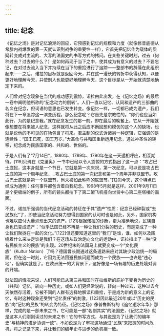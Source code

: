 ```yaml
---
---
---
```

title: 纪念
---




《记忆之场》是对记忆浪潮的回应，它预感到记忆的规模和力度（就像修昔底德从希腊内战爆发的第一天就认识到战争的重要性一样），它首先把记忆作为载体的质疑转变成对主流的、大写的法国史的书写方式的拷问。在某些关键时刻，过去（何种过去？过去的什么？）是如何再现于当下之中，使其成为有意义的过去？不要忘记，在对过去流入当下并持续在当下的重拾进行了追踪——整部书的辞藻在此组织起来——之后，诺拉的目标就是返回今天，并在这一漫长的转折中获得认知，以便更好地理解今天，并使别人也能更好地理解今天，这个目标是从一开始就清楚地确定下来的。

人们曾对纪念现象在当代的成功感到震惊，诺拉由此出发，在《记忆之场》的最后一卷中阐明他所称的“纪念动力的倒转”。人们一直以记忆、认同和遗产的三部曲的名义在纪念，但词语的意思也已发生转变。像记忆一样，一切都已成为遗产，我们将在下一章追踪这一演变历程。那么纪念呢？它首先是宗教性的。“你们也应当如此行，为的是纪念我。”就在纪念发生的那一刻，即在最后的晚餐上，它从一开始就像想要在将来被人纪念，这样就将从此之后应不断回想和模仿的这个人的缺场，也就是说他的不可见的在场包含了将来。君主制的仪式诉诸另一种逻辑，它强调的是连续性：“国王已死，国王万岁。”大革命与共和国重新运用纪念，通过神圣性的转移，纪念成为民族国家的、共和的、世俗的。

于是人们有了“7月14日”，1880年、1789年、1790年在这一天遥相呼应，相互期待。[119]贝玑在《克里奥》一书中已经以令人震惊的方式指出了这一点：“攻占巴士底狱，这本身就是一个节日，它就是第一次庆祝，第一次纪念，可以说是攻占巴士底的第一个周年纪念……攻占巴士底的第一次纪念和第一个周年并非联盟节。攻占巴士底就是第一个联盟节，尚未被如此称呼的联盟节。”[120]今天，这个特点已经成为通例：任何事件都包含着自我纪念。1968年5月就是这样。2001年9月11日是个更极端的例子，所有的镜头都拍下了第二架飞机撞向世贸中心第二座塔楼的画面。

不过，诺拉所强调的当代纪念活动的特征在于其“遗产”性质：纪念已经碎裂或“去民族化”了，即使当纪念活动努力想得到国家的认可时也是如此，另外，国家机构也难以应付大量涌现出来的遗产。[121]根据诺拉的诊断，更为准确地说，民族自身也已变成遗产：“似乎法国已经不再是一种让我们分裂的历史，而是变成了一种让我们聚拢在一起的文化。”[122]但还要知道这里的“我们”是谁，谁、如何以及围绕着什么来决定谁是我们？在这场从政治走向文化的运动中，诺拉指出了一种“没有民族主义的民族”的出现。20世纪末的法国马上就要变成一个“文化民族”（Kultur Nation）了吗？德国曾长期通过这条道路来应对其缺少政治统一的局面，但在这一时刻，它因为无法回避民族问题而成为一个民族——也许是“违心地”，但确实就是了。在欧洲统一的大背景下，这好像是一场有趣的历史处境对调的开端。

就法国的情况来说，人们可能已从第三共和国时在拉维斯的庇护下变身为历史的（共和）记忆，转向一种历史，或如人们更经常说的，转向一种过去，这种过去今天依然存活着，它被不同的人群有选择地解读和重拾，于是成为新的意义上的记忆，有时这种现象还受到“记忆责任”的刺激。[123]因此最近20年或以“历史的民族”向“记忆的民族”的转变为特征。《记忆之场》像普鲁斯特的《追忆逝水年华》那样，完成的是一部未来之书，它可能是一部“名副其实”的法国史，《记忆之场》就是这本人们刚刚读过的未来之书！它的书写方式，与其说是为了让我们的编年史“与精神的进步协调一致”，不如说是为了审视这场通过“民族”来把握的时间危机，将之记录下来，并让我们的编年史与进步的危机相一致。